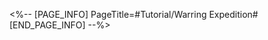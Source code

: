 <%-- [PAGE_INFO]
PageTitle=#Tutorial/Warring Expedition#
[END_PAGE_INFO] --%>
{{Tutorial
|sort      = 601401
|title     = Warring Expedition
|subtitle  = 
|type      = Adventure
|about     = 
|image1    = Tutorial Warring Expedition 1.png{{subst:void|<!--$UPLOAD:<<SpriteOutput/TutorialPic/TutorialPage_601401.png>-<Tutorial Warring Expedition 1.png>-<Tutorial Files>>-->}}
|text1     = Go back to the areas you have explored and experience different stories or challenges to get corresponding rewards. During your exploration, you will not be able to change your Team Lineup, and the Exploration Progress will be reset after exiting.
}}